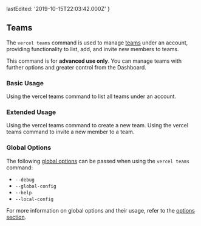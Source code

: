 
  lastEdited: '2019-10-15T22:03:42.000Z'
}

## Teams

The `vercel teams` command is used to manage [teams](/docs/v2/platform/users-and-teams/) under an account, providing functionality to list, add, and invite new members to teams.

<Note type="warning">
  This command is for <b>advanced use only</b>. You can manage teams with
  further options and greater control from the <OrgName /> Dashboard.
</Note>

### Basic Usage

<Snippet dark text="vercel teams list" />
<Caption>Using the <InlineCode>vercel teams</InlineCode> command to list all teams under an account.</Caption>

### Extended Usage

<Snippet dark text="vercel teams add" />
<Caption>Using the <InlineCode>vercel teams</InlineCode> command to create a new team.</Caption>

<Snippet dark text="vercel teams invite [email]" />
<Caption>Using the <InlineCode>vercel teams</InlineCode> command to invite a new member to a team.</Caption>

### Global Options

The following [global options](#options) can be passed when using the `vercel teams` command:

- `--debug`
- `--global-config`
- `--help`
- `--local-config`

For more information on global options and their usage, refer to the [options section](#options).
